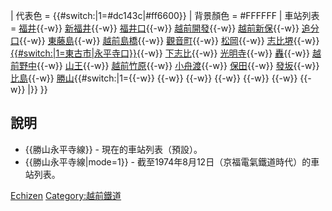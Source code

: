 {{鐵道路線|
| 模板名稱 = 勝山永平寺線
| 名稱 = {{#switch:{{lc:{{{mode}}}}}|1=[[File:Keifuku logo.svg|25px]] <small>[[京福電氣鐵道]]</small> [[勝山永平寺線|越前本線]]|<small>[[越前鐵道]]</small> [[勝山永平寺線]]}}
| 代表色  = {{#switch:{{lc:{{{mode}}}}}|1=#dc143c|#ff6600}}
| 背景顏色 = #FFFFFF
| 車站列表 =  [[福井站 (福井縣)|福井]]{{-w}} [[新福井站|新福井]]{{-w}} [[福井口站|福井口]]{{-w}} [[越前開發站|越前開發]]{{-w}} [[越前新保站|越前新保]]{{-w}} [[追分口站|追分口]]{{-w}} [[東藤島站|東藤島]]{{-w}} [[越前島橋站|越前島橋]]{{-w}} [[觀音町站|觀音町]]{{-w}} [[松岡站|松岡]]{{-w}} [[志比堺站|志比堺]]{{-w}} [[永平寺口站|{{#switch:{{lc:{{{mode}}}}}|1=東古市|永平寺口}}]]{{-w}} [[下志比站|下志比]]{{-w}} [[光明寺站|光明寺]]{{-w}} [[轟站|轟]]{{-w}} [[越前野中站|越前野中]]{{-w}} [[山王站 (福井縣)|山王]]{{-w}} [[越前竹原站|越前竹原]]{{-w}} [[小舟渡站|小舟渡]]{{-w}} [[保田站 (福井縣)|保田]]{{-w}} [[發坂站|發坂]]{{-w}} [[比島車站|比島]]{{-w}} [[勝山站|勝山]]{{#switch:{{lc:{{{mode}}}}}|1={{-w}} {{link-ja|蓬生站|蓬生駅|蓬生}}{{-w}} {{link-ja|大袋站 (福井縣)|大袋駅 (福井県)|大袋}}{{-w}} {{link-ja|下荒井六呂師口站|下荒井六呂師口駅|下荒井六呂師口}}{{-w}} {{link-ja|新在家站 (福井縣)|新在家駅 (福井県)|新在家（貨）}}{{-w}} {{link-ja|中津川站 (福井縣)|中津川駅 (福井県)|中津川}}{{-w}} {{link-ja|大野口站|大野口駅|大野口（貨）}}{{-w}} {{link-ja|京福大野站|京福大野駅|京福大野}}|}}
}}<noinclude>
== 說明 ==
*<nowiki>{{勝山永平寺線}}</nowiki> - 現在的車站列表（預設）。
*<nowiki>{{勝山永平寺線|mode=1}}</nowiki> - 截至1974年8月12日（京福電氣鐵道時代）的車站列表。
{{勝山永平寺線|mode=1}}
[[Category:日本鐵路路線模板|Echizen]]
[[Category:越前鐵道]]
</noinclude>